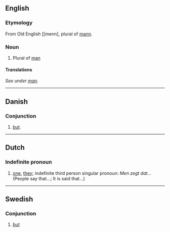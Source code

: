 == English ==
===Etymology===
From Old English [[menn], plural of [[mann]].
===Noun===
#Plural of [[man]]

====Translations====
''See under [[man]].''
----

== Danish ==
=== Conjunction ===
# [[but]].
----

==Dutch==
===Indefinite pronoun===
#[[one]], [[they]]; indefinite third person singular pronoun: ''Men zegt dat...'' (People say that...; It is said that...)
----
==Swedish==
===Conjunction===
# [[but]]